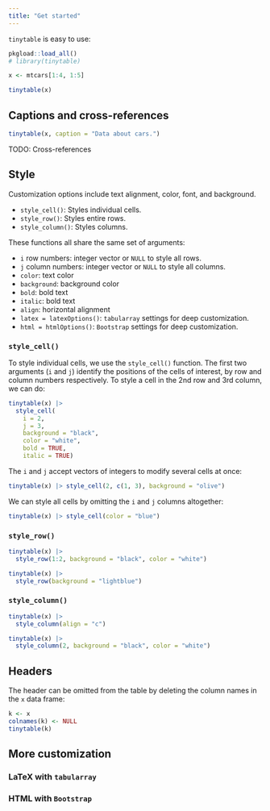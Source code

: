 ```yaml
---
title: "Get started"
---
```



`tinytable` is easy to use:

```r
pkgload::load_all()
# library(tinytable)

x <- mtcars[1:4, 1:5]

tinytable(x)
```


## Captions and cross-references

```r
tinytable(x, caption = "Data about cars.")
```

TODO: Cross-references


## Style

Customization options include text alignment, color, font, and background.

- `style_cell()`: Styles individual cells.
- `style_row()`: Styles entire rows.
- `style_column()`: Styles columns.

These functions all share the same set of arguments:

* `i` row numbers: integer vector or `NULL` to style all rows.
* `j` column numbers: integer vector or `NULL` to style all columns.
* `color`: text color
* `background`: background color
* `bold`: bold text
* `italic`: bold text
* `align`: horizontal alignment
* `latex = latexOptions()`: `tabularray` settings for deep customization.
* `html = htmlOptions()`: `Bootstrap` settings for deep customization.


### `style_cell()`

To style individual cells, we use the `style_cell()`  function. The first two arguments (`i` and `j`) identify the positions of the cells of interest, by row and column numbers respectively. To style a cell in the 2nd row and 3rd column, we can do:

```r
tinytable(x) |>
  style_cell(
    i = 2,
    j = 3,
    background = "black",
    color = "white",
    bold = TRUE,
    italic = TRUE)
```

The `i` and `j` accept vectors of integers to modify several cells at once:

```r
tinytable(x) |> style_cell(2, c(1, 3), background = "olive")
```

We can style all cells by omitting the `i` and `j` columns altogether:

```r
tinytable(x) |> style_cell(color = "blue")
```



### `style_row()`


```r
tinytable(x) |>
  style_row(1:2, background = "black", color = "white")
```

```r
tinytable(x) |>
  style_row(background = "lightblue")
```


### `style_column()`

```r
tinytable(x) |>
  style_column(align = "c")
```

```r
tinytable(x) |>
  style_column(2, background = "black", color = "white")
```



## Headers

The header can be omitted from the table by deleting the column names in the `x` data frame:

```r
k <- x
colnames(k) <- NULL
tinytable(k)
```


## More customization

### LaTeX with `tabularray`

### HTML with `Bootstrap`
